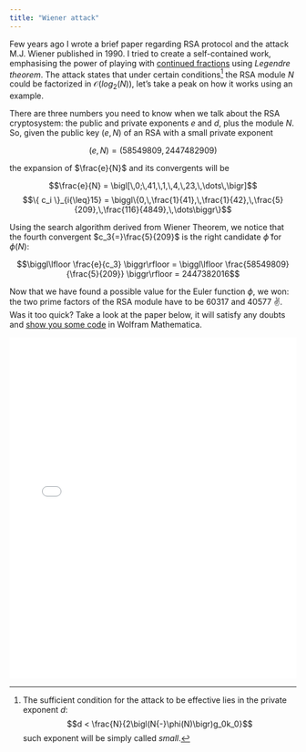 ```yaml
---
title: "Wiener attack"
---
```





Few years ago I wrote a brief paper regarding RSA protocol and the attack M.J. Wiener published in 1990. I tried to create a self-contained work, emphasising the power of playing with [continued fractions](https://en.wikipedia.org/wiki/Continued_fraction) using *Legendre theorem*. The attack states that under certain conditions[^1] the RSA module $N$ could be factorized in $\mathcal{O}\big(log_2(N)\big)$, let's take a peak on how it works using an example.

There are three numbers you need to know when we talk about the RSA cryptosystem: the public and private exponents $e$ and $d$, plus the module $N$. So, given the public key $(e,N)$ of an RSA with a small private exponent

$$(e,N) = (58549809,2447482909)$$

the expansion of $\frac{e}{N}$ and its convergents will be

$$\frac{e}{N} = \bigl[\,0;\,41,\,1,\,4,\,23,\,\dots\,\bigr]$$
$$\{ c_i \}_{i{\leq}15} = \biggl\{0,\,\frac{1}{41},\,\frac{1}{42},\,\frac{5}{209},\,\frac{116}{4849},\,\dots\biggr\}$$

Using the search algorithm derived from Wiener Theorem, we notice that the fourth convergent $c_3{=}\frac{5}{209}$ is the right candidate $\widetilde{\phi}$ for $\phi(N)$:

$$\biggl\lfloor \frac{e}{c_3} \biggr\rfloor = \biggl\lfloor \frac{58549809}{\frac{5}{209}} \biggr\rfloor = 2447382016$$

Now that we have found a possible value for the Euler function $\phi$, we won: the two prime factors of the RSA module have to be $60317$ and $40577$ ✌️. Was it too quick? Take a look at the paper below, it will satisfy any doubts and [show you some code](https://lkml.org/lkml/2000/8/25/132) in Wolfram Mathematica.

<p align="center">
  <embed src="src/wiener_attack.pdf" type="application/pdf" width="100%" height="600px"/>
</p>




[^1]: The sufficient condition for the attack to be effective lies in the private exponent $d$:
$$d < \frac{N}{2\bigl(N{-}\phi(N)\bigr)g_0k_0}$$
such exponent will be simply called *small*.

